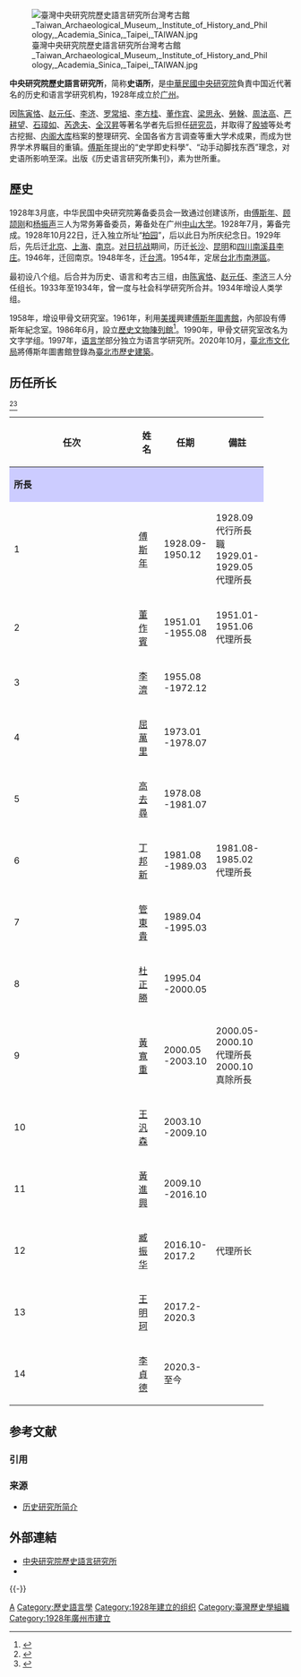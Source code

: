 [[File:臺灣中央研究院歷史語言研究所台灣考古館_Taiwan_Archaeological_Museum,_Institute_of_History_and_Philology,_Academia_Sinica,_Taipei,_TAIWAN.jpg|thumb]]

'''中央研究院歷史語言研究所'''，简称'''史语所'''，是[[中華民國|中華民國]][[中央研究院|中央研究院]]負責中国近代著名的历史和语言学研究机构，1928年成立於[[广州|广州]]。

因[[陈寅恪|陈寅恪]]、[[赵元任|赵元任]]、[[李济|李济]]、[[罗常培|罗常培]]、[[李方桂|李方桂]]、[[董作宾|董作宾]]、[[梁思永|梁思永]]、[[勞榦|勞榦]]、[[周法高|周法高]]、[[严耕望|严耕望]]、[[石璋如|石璋如]]、[[芮逸夫|芮逸夫]]、[[全汉昇|全汉昇]]等著名学者先后担任[[研究员|研究员]]，并取得了[[殷墟|殷墟]]等处考古挖掘、[[内阁大库|内阁大库]]档案的整理研究、全国各省方言调查等重大学术成果，而成为世界学术界瞩目的重镇。[[傅斯年|傅斯年]]提出的“史学即史料學”、“动手动脚找东西”理念，对史语所影响至深。出版《历史语言研究所集刊》，素为世所重。

==歷史==
{{tw monument
|name= 傅斯年圖書館
|formername=
|image= [[File:中央研究院-傅斯年圖書館.jpg|250px]]
|imagename=
|othername=
|formalname=
|level= 歷史建築
|class= 辦公廳舍
|time=
|date= 2021年5月4日
|location= {{TWN}}[[臺北市|臺北市]][[南港區|南港區]]研究院路2段130號
|open=
|cost=
|website=
|reg_url= https://nchdb.boch.gov.tw/assets/overview/historicalBuilding/20210528000001
}}
1928年3月底，中华民国中央研究院筹备委员会一致通过创建该所，由[[傅斯年|傅斯年]]、[[顾颉刚|顾颉刚]]和[[杨振声_(教育家)|杨振声]]三人为常务筹备委员，筹备处在广州[[中山大学|中山大学]]。1928年7月，筹备完成。1928年10月22日，迁入独立所址“[[东山柏园|柏园]]”，后以此日为所庆纪念日。1929年后，先后迁[[北京|北京]]、[[上海|上海]]、[[南京|南京]]。[[对日抗战|对日抗战]]期间，历迁[[长沙|长沙]]、[[昆明|昆明]]和[[四川|四川]][[南溪县|南溪县]][[李庄|李庄]]。1946年，迁回南京。1948年冬，迁[[台湾|台湾]]。1954年，定居[[台北市|台北市]][[南港區|南港區]]。

最初设八个组。后合并为历史、语言和考古三组，由[[陈寅恪|陈寅恪]]、[[赵元任|赵元任]]、[[李济|李济]]三人分任组长。1933年至1934年，曾一度与社会科学研究所合并。1934年增设人类学组。

1958年，增设甲骨文研究室。1961年，利用[[美援|美援]]興建[[傅斯年圖書館|傅斯年圖書館]]，內部設有傅斯年紀念室。1986年6月，設立[[中央研究院歷史語言研究所歷史文物陳列館|歷史文物陳列館]]<ref name=kb043>{{cite|url=http://museum.sinica.edu.tw/knowledge-base/item/43/|title=文物館的前身──考古館陳列室|website=中央研究院歷史語言研究所歷史文物陳列館|publisher=中央研究院歷史語言研究所|accessdate=2021-01-09|archive-date=2021-01-11|archive-url=https://web.archive.org/web/20210111074655/http://museum.sinica.edu.tw/knowledge-base/item/43/|dead-url=no}}</ref>。1990年，甲骨文研究室改名为文字学组。1997年，[[语言学|语言学]]部分独立为语言学研究所。2020年10月，[[臺北市文化局|臺北市文化局]]將傅斯年圖書館登錄為[[臺北市歷史建築列表|臺北市歷史建築]]。

== 历任所长 ==
<ref>{{cite web |url = https://www1.ihp.sinica.edu.tw/AboutIHP/PastDirectors |title = 歷任所長 |work = 中央研究院历史语言研究所 |accessdate =  |archive-date = 2022-03-18 |archive-url = https://web.archive.org/web/20220318145335/https://www1.ihp.sinica.edu.tw/AboutIHP/PastDirectors |dead-url = no }}</ref><ref>{{cite web |url = https://www1.ihp.sinica.edu.tw/AboutIHP/Directors |title = 現任主管 |work = 中央研究院历史语言研究所 |accessdate =  |archive-date = 2022-03-18 |archive-url = https://web.archive.org/web/20220318145335/https://www1.ihp.sinica.edu.tw/AboutIHP/Directors |dead-url = no }}</ref>

{| class="wikitable" style="font-size:90%;text-align:center;"
!width=5%|任次
!width=10%|姓名
!width=15%|任期
!width=15%|備註
|-
!colspan="4" style="background: #ccf;"| '''所長'''
|-
|1
| [[傅斯年|傅斯年]]
|1928.09-1950.12
|1928.09代行所長職<br>1929.01-1929.05  代理所長
|-
|2
|[[董作賓|董作賓]]
|1951.01 -1955.08 
|1951.01-1951.06<br>代理所長
|-
|3
|[[李濟|李濟]] 
|1955.08 -1972.12
|
|-
|4
| [[屈萬里|屈萬里]]   
|1973.01 -1978.07
|
|-
|5
| [[高去尋|高去尋]]   
|1978.08 -1981.07
|
|-
|6
|[[丁邦新|丁邦新]]      
|1981.08 -1989.03
|1981.08-1985.02<br>代理所長
|-
|7
| [[管東貴|管東貴]]   
|1989.04 -1995.03
|
|-
|8
|[[杜正勝|杜正勝]]   
|1995.04 -2000.05
| 
|-
|9
|[[黃寬重|黃寬重]]      
|2000.05 -2003.10
| 2000.05-2000.10<br>代理所長<br>2000.10真除所長
|-
|10
|[[王汎森|王汎森]]   
|2003.10 -2009.10
| 
|-
|11
|[[黃進興|黃進興]]   
|2009.10 -2016.10
| 
|-
|12
|[[臧振華|臧振华]]
|2016.10-2017.2
|代理所长
|-
|13
|[[王明珂|王明珂]]
|2017.2-2020.3
|
|-
|14
|[[李貞德|李貞德]]
|2020.3-至今
|
|}

== 参考文献 ==
=== 引用 ===
{{Reflist}}

=== 来源 ===
{{refbegin}}
* [http://www.ihp.sinica.edu.tw/ 历史研究所简介]{{Wayback|url=http://www.ihp.sinica.edu.tw/ |date=20100424033054 }}
{{refend}}

== 外部連結 ==
* [http://www2.ihp.sinica.edu.tw/index.php 中央研究院歷史語言研究所] {{Wayback|url=http://www2.ihp.sinica.edu.tw/index.php |date=20210114115121 }}
* {{facebook|ihptaiwan|中央研究院歷史語言研究所}}

{{-}}
{{中央研究院}}

[[Category:中央研究院|A]]
[[Category:歷史語言學|Category:歷史語言學]]
[[Category:1928年建立的组织|Category:1928年建立的组织]]
[[Category:臺灣歷史學組織|Category:臺灣歷史學組織]]
[[Category:1928年廣州市建立|Category:1928年廣州市建立]]